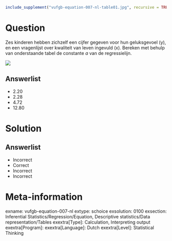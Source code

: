 ```r
include_supplement("vufgb-equation-007-nl-table01.jpg", recursive = TRUE)
```

Question
========

Zes kinderen hebben zichzelf een cijfer gegeven voor hun geluksgevoel (y), en een vragenlijst over kwaliteit van leven ingevuld (x). Bereken met behulp van onderstaande tabel de constante *a* van de regressielijn. 

![](vufgb-equation-007-nl-table01.jpg)
  
Answerlist
----------
* 2.20
* 2.28
* 4.72
* 12.80

Solution
========

Answerlist
----------
* Incorrect
* Correct
* Incorrect
* Incorrect

Meta-information
================
exname: vufgb-equation-007-nl
extype: schoice
exsolution: 0100
exsection: Inferential Statistics/Regression/Equation, Descriptive statistics/Data representation/Tables
exextra[Type]: Calculation, Interpreting output
exextra[Program]: 
exextra[Language]: Dutch
exextra[Level]: Statistical Thinking
